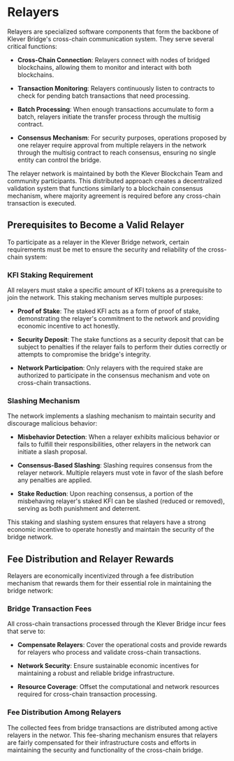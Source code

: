 # Relayers

Relayers are specialized software components that form the backbone of Klever Bridge's cross-chain communication system. They serve several critical functions:

- **Cross-Chain Connection**: Relayers connect with nodes of bridged blockchains, allowing them to monitor and interact with both blockchains.

- **Transaction Monitoring**: Relayers continuously listen to contracts to check for pending batch transactions that need processing.

- **Batch Processing**: When enough transactions accumulate to form a batch, relayers initiate the transfer process through the multisig contract.

- **Consensus Mechanism**: For security purposes, operations proposed by one relayer require approval from multiple relayers in the network through the multisig contract to reach consensus, ensuring no single entity can control the bridge.

The relayer network is maintained by both the Klever Blockchain Team and community participants. This distributed approach creates a decentralized validation system that functions similarly to a blockchain consensus mechanism, where majority agreement is required before any cross-chain transaction is executed.

## Prerequisites to Become a Valid Relayer

To participate as a relayer in the Klever Bridge network, certain requirements must be met to ensure the security and reliability of the cross-chain system:

### KFI Staking Requirement

All relayers must stake a specific amount of KFI tokens as a prerequisite to join the network. This staking mechanism serves multiple purposes:

- **Proof of Stake**: The staked KFI acts as a form of proof of stake, demonstrating the relayer's commitment to the network and providing economic incentive to act honestly.

- **Security Deposit**: The stake functions as a security deposit that can be subject to penalties if the relayer fails to perform their duties correctly or attempts to compromise the bridge's integrity.

- **Network Participation**: Only relayers with the required stake are authorized to participate in the consensus mechanism and vote on cross-chain transactions.

### Slashing Mechanism

The network implements a slashing mechanism to maintain security and discourage malicious behavior:

- **Misbehavior Detection**: When a relayer exhibits malicious behavior or fails to fulfill their responsibilities, other relayers in the network can initiate a slash proposal.

- **Consensus-Based Slashing**: Slashing requires consensus from the relayer network. Multiple relayers must vote in favor of the slash before any penalties are applied.

- **Stake Reduction**: Upon reaching consensus, a portion of the misbehaving relayer's staked KFI can be slashed (reduced or removed), serving as both punishment and deterrent.

This staking and slashing system ensures that relayers have a strong economic incentive to operate honestly and maintain the security of the bridge network.

## Fee Distribution and Relayer Rewards

Relayers are economically incentivized through a fee distribution mechanism that rewards them for their essential role in maintaining the bridge network:

### Bridge Transaction Fees

All cross-chain transactions processed through the Klever Bridge incur fees that serve to:

- **Compensate Relayers**: Cover the operational costs and provide rewards for relayers who process and validate cross-chain transactions.

- **Network Security**: Ensure sustainable economic incentives for maintaining a robust and reliable bridge infrastructure.

- **Resource Coverage**: Offset the computational and network resources required for cross-chain transaction processing.

### Fee Distribution Among Relayers

The collected fees from bridge transactions are distributed among active relayers in the networ. 
This fee-sharing mechanism ensures that relayers are fairly compensated for their infrastructure 
costs and efforts in maintaining the security and functionality of the cross-chain bridge.
